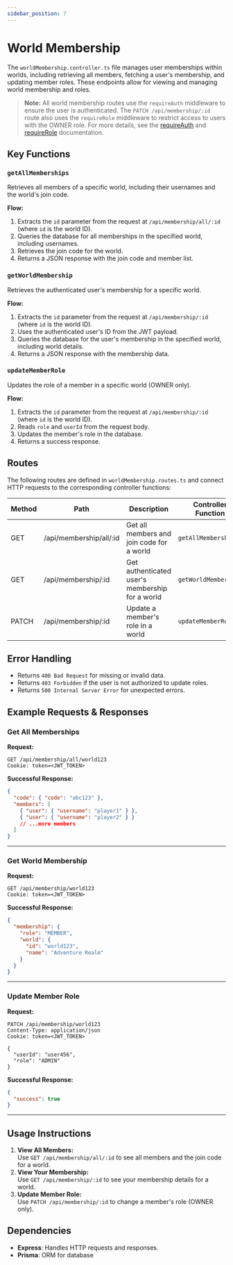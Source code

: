 ```yaml
---
sidebar_position: 7
---
```


# World Membership

The `worldMembership.controller.ts` file manages user memberships within worlds, including retrieving all members, fetching a user's membership, and updating member roles. These endpoints allow for viewing and managing world membership and roles.

> **Note:**
> All world membership routes use the `requireAuth` middleware to ensure the user is authenticated.
> The `PATCH /api/membership/:id` route also uses the `requireRole` middleware to restrict access to users with the OWNER role.
> For more details, see the [requireAuth](../middleware/requireAuth) and [requireRole](../middleware/requireRole) documentation.

## Key Functions

### `getAllMemberships`

Retrieves all members of a specific world, including their usernames and the world's join code.

**Flow:**

1. Extracts the `id` parameter from the request at `/api/membership/all/:id` (where `id` is the world ID).
2. Queries the database for all memberships in the specified world, including usernames.
3. Retrieves the join code for the world.
4. Returns a JSON response with the join code and member list.

### `getWorldMembership`

Retrieves the authenticated user's membership for a specific world.

**Flow:**

1. Extracts the `id` parameter from the request at `/api/membership/:id` (where `id` is the world ID).
2. Uses the authenticated user's ID from the JWT payload.
3. Queries the database for the user's membership in the specified world, including world details.
4. Returns a JSON response with the membership data.

### `updateMemberRole`

Updates the role of a member in a specific world (OWNER only).

**Flow:**

1. Extracts the `id` parameter from the request at `/api/membership/:id` (where `id` is the world ID).
2. Reads `role` and `userId` from the request body.
3. Updates the member's role in the database.
4. Returns a success response.

## Routes

The following routes are defined in `worldMembership.routes.ts` and connect HTTP requests to the corresponding controller functions:

<table>
  <thead>
    <tr>
      <th>Method</th>
      <th>Path</th>
      <th>Description</th>
      <th>Controller Function</th>
      <th>Middleware</th>
    </tr>
  </thead>
  <tbody>
    <tr>
      <td>GET</td>
      <td>/api/membership/all/:id</td>
      <td>Get all members and join code for a world</td>
      <td>
        <code>getAllMemberships</code>
      </td>
      <td>
        <code>requireAuth</code>
      </td>
    </tr>
    <tr>
      <td>GET</td>
      <td>/api/membership/:id</td>
      <td>Get authenticated user's membership for a world</td>
      <td>
        <code>getWorldMembership</code>
      </td>
      <td>
        <code>requireAuth</code>
      </td>
    </tr>
    <tr>
      <td>PATCH</td>
      <td>/api/membership/:id</td>
      <td>Update a member's role in a world</td>
      <td>
        <code>updateMemberRole</code>
      </td>
      <td>
        <code>requireAuth, requireRole("OWNER")</code>
      </td>
    </tr>
  </tbody>
</table>

## Error Handling

- Returns `400 Bad Request` for missing or invalid data.
- Returns `403 Forbidden` if the user is not authorized to update roles.
- Returns `500 Internal Server Error` for unexpected errors.

## Example Requests & Responses

### Get All Memberships

**Request:**

```http
GET /api/membership/all/world123
Cookie: token=<JWT_TOKEN>
```

**Successful Response:**

```json
{
  "code": { "code": "abc123" },
  "members": [
    { "user": { "username": "player1" } },
    { "user": { "username": "player2" } }
    // ...more members
  ]
}
```

---

### Get World Membership

**Request:**

```http
GET /api/membership/world123
Cookie: token=<JWT_TOKEN>
```

**Successful Response:**

```json
{
  "membership": {
    "role": "MEMBER",
    "world": {
      "id": "world123",
      "name": "Adventure Realm"
    }
  }
}
```

---

### Update Member Role

**Request:**

```http
PATCH /api/membership/world123
Content-Type: application/json
Cookie: token=<JWT_TOKEN>

{
  "userId": "user456",
  "role": "ADMIN"
}
```

**Successful Response:**

```json
{
  "success": true
}
```

---

## Usage Instructions

1. **View All Members:**  
   Use `GET /api/membership/all/:id` to see all members and the join code for a world.
2. **View Your Membership:**  
   Use `GET /api/membership/:id` to see your membership details for a world.
3. **Update Member Role:**  
   Use `PATCH /api/membership/:id` to change a member's role (OWNER only).

## Dependencies

- **Express**: Handles HTTP requests and responses.
- **Prisma**: ORM for database
